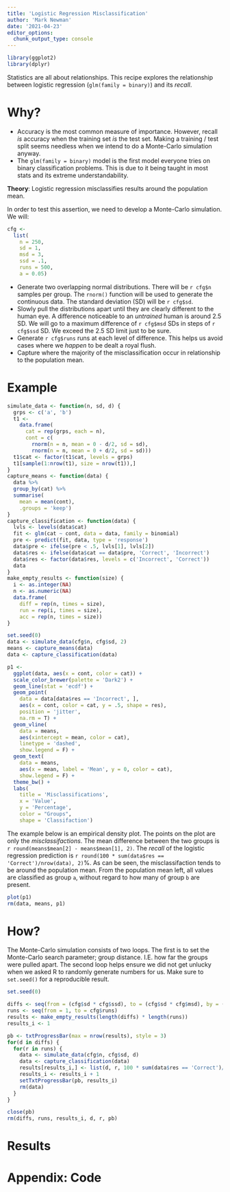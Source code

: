 ```yaml
---
title: 'Logistic Regression Misclassification'
author: 'Mark Newman'
date: '2021-04-23'
editor_options: 
  chunk_output_type: console
---
```


```r
library(ggplot2)
library(dplyr)
```

Statistics are all about relationships.
This recipe explores the relationship between logistic regression (`glm(family = binary)`) and its _recall_.

# Why?

* Accuracy is the most common measure of importance.
  However, recall _is_ accuracy when the training set _is_ the test set.
  Making a training / test split seems needless when we intend to do a Monte-Carlo simulation anyway.
* The `glm(family = binary)` model is the first model everyone tries on binary classification problems.
  This is due to it being taught in most stats and its extreme understandability.
  
**Theory**: Logistic regression misclassifies results around the population mean.

In order to test this assertion, we need to develop a Monte-Carlo simulation.
We will:

```r
cfg <-
  list(
    n = 250,
    sd = 1,
    msd = 3,
    ssd = .1,
    runs = 500,
    a = 0.05)
```

* Generate two overlapping normal distributions.
  There will be ``r cfg$n`` samples per group.
  The `rnorm()` function will be used to generate the continuous data.
  The standard deviation (SD) will be ``r cfg$sd``.
* Slowly pull the distributions apart until they are clearly different to the human eye.
  A difference noticeable to an _untrained_ human is around 2.5 SD.
  We will go to a maximum difference of ``r cfg$msd`` SDs in steps of ``r cfg$ssd`` SD.
  We exceed the 2.5 SD limit just to be sure.
* Generate ``r cfg$runs`` runs at each level of difference.
  This helps us avoid cases where we _happen_ to be dealt a royal flush.
* Capture where the majority of the misclassification occur in relationship to the population mean.

# Example

```r
simulate_data <- function(n, sd, d) {
  grps <- c('a', 'b')
  t1 <-
    data.frame(
      cat = rep(grps, each = n),
      cont = c(
        rnorm(n = n, mean = 0 - d/2, sd = sd),
        rnorm(n = n, mean = 0 + d/2, sd = sd)))
  t1$cat <- factor(t1$cat, levels = grps)
  t1[sample(1:nrow(t1), size = nrow(t1)),]
}
capture_means <- function(data) {
  data %>%
  group_by(cat) %>%
  summarise(
    mean = mean(cont),
    .groups = 'keep')
}
capture_classification <- function(data) {
  lvls <- levels(data$cat)
  fit <- glm(cat ~ cont, data = data, family = binomial)
  pre <- predict(fit, data, type = 'response')
  data$pre <- ifelse(pre < .5, lvls[1], lvls[2])
  data$res <- ifelse(data$cat == data$pre, 'Correct', 'Incorrect')
  data$res <- factor(data$res, levels = c('Incorrect', 'Correct'))
  data
}
make_empty_results <- function(size) {
  i <- as.integer(NA)
  n <- as.numeric(NA)
  data.frame(
    diff = rep(n, times = size),
    run = rep(i, times = size),
    acc = rep(n, times = size))
}
```

```r
set.seed(0)
data <- simulate_data(cfg$n, cfg$sd, 2)
means <- capture_means(data)
data <- capture_classification(data)

p1 <-
  ggplot(data, aes(x = cont, color = cat)) +
  scale_color_brewer(palette = 'Dark2') +
  geom_line(stat = 'ecdf') +
  geom_point(
    data = data[data$res == 'Incorrect', ],
    aes(x = cont, color = cat, y = .5, shape = res),
    position = 'jitter',
    na.rm = T) +
  geom_vline(
    data = means,
    aes(xintercept = mean, color = cat),
    linetype = 'dashed',
    show.legend = F) +
  geom_text(
    data = means,
    aes(x = mean, label = 'Mean', y = 0, color = cat),
    show.legend = F) +
  theme_bw() + 
  labs(
    title = 'Misclassifications',
    x = 'Value',
    y = 'Percentage',
    color = "Groups",
    shape = 'Classifaction')
```

The example below is an empirical density plot.
The points on the plot are only the _misclassifactions_.
The mean difference between the two groups is `r round(means$mean[2] - means$mean[1], 2)`.
The _recall_ of the logistic regression prediction is `r round(100 * sum(data$res == 'Correct')/nrow(data), 2)`%.
As can be seen, the misclassifaction tends to be around the population mean.
From the population mean left, all values are classified as group `a`, without regard to how many of group `b` are present.

```r
plot(p1)
rm(data, means, p1)
```

# How?

The Monte-Carlo simulation consists of two loops.
The first is to set the Monte-Carlo search parameter; group distance.
I.E. how far the groups were pulled apart.
The second loop helps ensure we did not get unlucky when we asked R to randomly generate numbers for us.
Make sure to `set.seed()` for a reproducible result.

```r
set.seed(0)

diffs <- seq(from = (cfg$sd * cfg$ssd), to = (cfg$sd * cfg$msd), by = (cfg$sd * cfg$ssd))
runs <- seq(from = 1, to = cfg$runs)
results <- make_empty_results(length(diffs) * length(runs))
results_i <- 1

pb <- txtProgressBar(max = nrow(results), style = 3)
for(d in diffs) {
  for(r in runs) {
    data <- simulate_data(cfg$n, cfg$sd, d)
    data <- capture_classification(data)
    results[results_i,] <- list(d, r, 100 * sum(data$res == 'Correct')/nrow(data))
    results_i <- results_i + 1
    setTxtProgressBar(pb, results_i)
    rm(data)
  }
}

close(pb)
rm(diffs, runs, results_i, d, r, pb)
```

# Results


# Appendix: Code

```r
```


